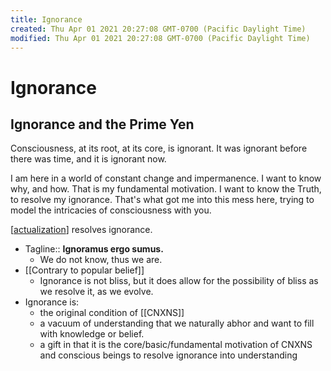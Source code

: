 ```yaml
---
title: Ignorance
created: Thu Apr 01 2021 20:27:08 GMT-0700 (Pacific Daylight Time)
modified: Thu Apr 01 2021 20:27:08 GMT-0700 (Pacific Daylight Time)
---
```


# Ignorance

## Ignorance and the Prime Yen

Consciousness, at its root, at its core, is ignorant. It was ignorant before there was time, and it is ignorant now.

I am here in a world of constant change and impermanence. I want to know why, and how. That is my fundamental motivation. I want to know the Truth, to resolve my ignorance. That's what got me into this mess here, trying to model the intricacies of consciousness with you.

[[actualization]] resolves ignorance.

- Tagline:: **Ignoramus ergo sumus.**
  - We do not know, thus we are.
- [[Contrary to popular belief]]
  - Ignorance is not bliss, but it does allow for the possibility of bliss as we resolve it, as we evolve.
- Ignorance is:
  - the original condition of [[CNXNS]]
  - a vacuum of understanding that we naturally abhor and want to fill with knowledge or belief.
  - a gift in that it is the core/basic/fundamental motivation of CNXNS and conscious beings to resolve ignorance into understanding

[//begin]: # 'Autogenerated link references for markdown compatibility'
[actualization]: actualization 'Actualization'
[//end]: # 'Autogenerated link references'
